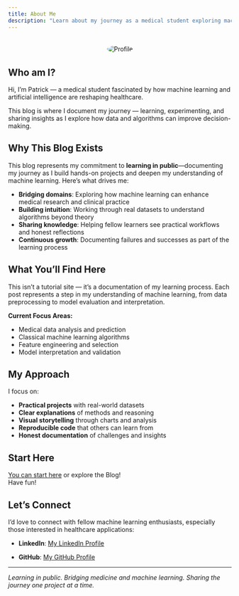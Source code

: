 ```yaml
---
title: About Me
description: "Learn about my journey as a medical student exploring machine learning and AI through hands-on projects and learning in public."
---
```


<div style="text-align:center; margin: 2rem 0;">
  <img src="images/logo.png" alt="Profile" style="max-width: 150px; border-radius: 50%;">
</div>

## Who am I?

Hi, I'm Patrick — a medical student fascinated by how machine learning and artificial intelligence are reshaping healthcare.

This blog is where I document my journey — learning, experimenting, and sharing insights as I explore how data and algorithms can improve decision-making.

## Why This Blog Exists

This blog represents my commitment to **learning in public**—documenting my journey as I build hands-on projects and deepen my understanding of machine learning. Here's what drives me:

- **Bridging domains**: Exploring how machine learning can enhance medical research and clinical practice
- **Building intuition**: Working through real datasets to understand algorithms beyond theory
- **Sharing knowledge**: Helping fellow learners see practical workflows and honest reflections
- **Continuous growth**: Documenting failures and successes as part of the learning process

## What You'll Find Here

This isn't a tutorial site — it's a documentation of my learning process. Each post represents a step in my understanding of machine learning, from data preprocessing to model evaluation and interpretation.

**Current Focus Areas:** 

- Medical data analysis and prediction
- Classical machine learning algorithms
- Feature engineering and selection
- Model interpretation and validation

## My Approach

I focus on: 

- **Practical projects** with real-world datasets
- **Clear explanations** of methods and reasoning
- **Visual storytelling** through charts and analysis
- **Reproducible code** that others can learn from
- **Honest documentation** of challenges and insights

## Start Here

[You can start here](/posts/01_Welcome/Hello_Blog.ipynb) or explore the Blog!
<br>Have fun!

## Let's Connect

I'd love to connect with fellow machine learning enthusiasts, especially those interested in healthcare applications:

- **LinkedIn**: [My LinkedIn Profile](https://www.linkedin.com/in/patrick-linke-905b16372)

- **GitHub**: [My GitHub Profile](https://github.com/PatrickDdx)

---

*Learning in public. Bridging medicine and machine learning. Sharing the journey one project at a time.*
